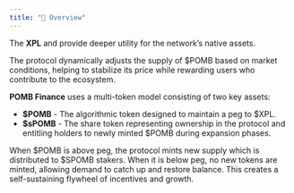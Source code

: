 ```yaml
---
title: "📖 Overview"
---
```


The **XPL** and provide deeper utility for the network’s native assets.

The protocol dynamically adjusts the supply of \$POMB based on market conditions, helping to stabilize its price while rewarding users who contribute to the ecosystem.

**POMB Finance** uses a multi-token model consisting of two key assets:

- **\$POMB** - The algorithmic token designed to maintain a peg to \$XPL.
- **\$sPOMB** - The share token representing ownership in the protocol and entitling holders to newly minted \$POMB during expansion phases.

When \$POMB is above peg, the protocol mints new supply which is distributed to \$SPOMB stakers. When it is below peg, no new tokens are minted, allowing demand to catch up and restore balance. This creates a self-sustaining flywheel of incentives and growth.